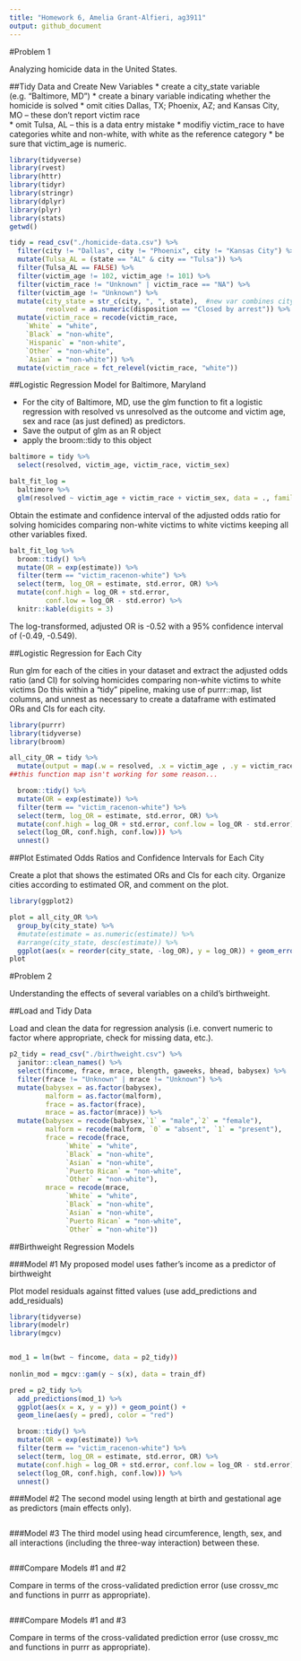 ```yaml
---
title: "Homework 6, Amelia Grant-Alfieri, ag3911"
output: github_document
---
```


#Problem 1

Analyzing homicide data in the United States. 

##Tidy Data and Create New Variables
  * create a city_state variable (e.g. “Baltimore, MD”)
  * create a binary variable indicating whether the homicide is solved
  * omit cities Dallas, TX; Phoenix, AZ; and Kansas City, MO – these don’t report victim race  
  * omit Tulsa, AL – this is a data entry mistake
  * modifiy victim_race to have categories white and non-white, with white as the reference category
  * be sure that victim_age is numeric.
```r
library(tidyverse)
library(rvest)
library(httr)
library(tidyr)
library(stringr)
library(dplyr)
library(plyr)
library(stats)
getwd()

tidy = read_csv("./homicide-data.csv") %>%
  filter(city != "Dallas", city != "Phoenix", city != "Kansas City") %>%
  mutate(Tulsa_AL = (state == "AL" & city == "Tulsa")) %>%
  filter(Tulsa_AL == FALSE) %>%
  filter(victim_age != 102, victim_age != 101) %>%
  filter(victim_race != "Unknown" | victim_race == "NA") %>%
  filter(victim_age != "Unknown") %>%
  mutate(city_state = str_c(city, ", ", state),  #new var combines city and state
         resolved = as.numeric(disposition == "Closed by arrest")) %>% #new binary var for resolved
  mutate(victim_race = recode(victim_race,
    `White` = "white",
    `Black` = "non-white",
    `Hispanic` = "non-white",
    `Other` = "non-white",
    `Asian` = "non-white")) %>%
  mutate(victim_race = fct_relevel(victim_race, "white"))
```


##Logistic Regression Model for Baltimore, Maryland

  * For the city of Baltimore, MD, use the glm function to fit a logistic regression with resolved vs  unresolved as the outcome and victim age, sex and race (as just defined) as predictors. 
  * Save the output of glm as an R object
  * apply the  broom::tidy to this object

```r
baltimore = tidy %>%
  select(resolved, victim_age, victim_race, victim_sex)

balt_fit_log = 
  baltimore %>% 
  glm(resolved ~ victim_age + victim_race + victim_sex, data = ., family = binomial())
```

Obtain the estimate and confidence interval of the adjusted odds ratio for solving homicides comparing non-white victims to white victims keeping all other variables fixed.
```r
balt_fit_log %>% 
  broom::tidy() %>% 
  mutate(OR = exp(estimate)) %>%
  filter(term == "victim_racenon-white") %>%
  select(term, log_OR = estimate, std.error, OR) %>% 
  mutate(conf.high = log_OR + std.error,  
         conf.low = log_OR - std.error) %>%
  knitr::kable(digits = 3)
```
The log-transformed, adjusted OR is -0.52 with a 95% confidence interval of (-0.49, -0.549). 


##Logistic Regression for Each City 

Run glm for each of the cities in your dataset and extract the adjusted odds ratio (and CI) for solving homicides comparing non-white victims to white victims
Do this within a “tidy” pipeline, making use of purrr::map, list columns, and  unnest as necessary to create a dataframe with estimated ORs and CIs for each city.

```r
library(purrr)
library(tidyverse)
library(broom)

all_city_OR = tidy %>%
  mutate(output = map(.w = resolved, .x = victim_age , .y = victim_race , .z = victim_sex, ~ glm(.w ~ .x + .y + .z, data = ., family = binomial())))
##this function map isn't working for some reason... 

  broom::tidy() %>%
  mutate(OR = exp(estimate)) %>%
  filter(term == "victim_racenon-white") %>%
  select(term, log_OR = estimate, std.error, OR) %>%
  mutate(conf.high = log_OR + std.error, conf.low = log_OR - std.error)
  select(log_OR, conf.high, conf.low))) %>%    
  unnest()
```

##Plot Estimated Odds Ratios and Confidence Intervals for Each City 

Create a plot that shows the estimated ORs and CIs for each city. Organize cities according to estimated OR, and comment on the plot.

```r
library(ggplot2)

plot = all_city_OR %>%
  group_by(city_state) %>%
  #mutate(estimate = as.numeric(estimate)) %>%
  #arrange(city_state, desc(estimate)) %>%
  ggplot(aes(x = reorder(city_state, -log_OR), y = log_OR)) + geom_errorbar(aes(ymin = conf.low, ymax = conf.high, width = 0.2)) + geom_point() + labs(x = "Location", y = "log-transformed Odds Ratio", title = "The Odds of Solving Homicides for Non-White compared to White Victims by City, State") + theme(axis.text.x = element_text(angle = 90))
plot


```


#Problem 2

Understanding the effects of several variables on a child’s birthweight. 

##Load and Tidy Data

Load and clean the data for regression analysis (i.e. convert numeric to factor where appropriate, check for missing data, etc.).

```r
p2_tidy = read_csv("./birthweight.csv") %>%
  janitor::clean_names() %>%
  select(fincome, frace, mrace, blength, gaweeks, bhead, babysex) %>%
  filter(frace != "Unknown" | mrace != "Unknown") %>%
  mutate(babysex = as.factor(babysex), 
         malform = as.factor(malform), 
         frace = as.factor(frace), 
         mrace = as.factor(mrace)) %>%
  mutate(babysex = recode(babysex,`1` = "male",`2` = "female"), 
         malform = recode(malform, `0` = "absent", `1` = "present"),
         frace = recode(frace,
              `White` = "white",
              `Black` = "non-white",
              `Asian` = "non-white",
              `Puerto Rican` = "non-white",
              `Other` = "non-white"),
         mrace = recode(mrace,
              `White` = "white",
              `Black` = "non-white",
              `Asian` = "non-white",
              `Puerto Rican` = "non-white",
              `Other` = "non-white"))
```

##Birthweight Regression Models

###Model #1
My proposed model uses father's income as a predictor of birthweight

Plot model residuals against fitted values (use  add_predictions and add_residuals)
```r
library(tidyverse)
library(modelr)
library(mgcv)


mod_1 = lm(bwt ~ fincome, data = p2_tidy)) 
  
nonlin_mod = mgcv::gam(y ~ s(x), data = train_df)

pred = p2_tidy %>%
  add_predictions(mod_1) %>%
  ggplot(aes(x = x, y = y)) + geom_point() + 
  geom_line(aes(y = pred), color = "red")

  broom::tidy() %>%
  mutate(OR = exp(estimate)) %>%
  filter(term == "victim_racenon-white") %>%
  select(term, log_OR = estimate, std.error, OR) %>%
  mutate(conf.high = log_OR + std.error, conf.low = log_OR - std.error)
  select(log_OR, conf.high, conf.low))) %>%    
  unnest()
```


###Model #2
The second model using length at birth and gestational age as predictors (main effects only).

```r
```


###Model #3
The third model using head circumference, length, sex, and all interactions (including the three-way interaction) between these. 

```r
```

###Compare Models #1 and #2

Compare in terms of the cross-validated prediction error (use crossv_mc and functions in purrr as appropriate).

```r
```

###Compare Models #1 and #3

Compare in terms of the cross-validated prediction error (use crossv_mc and functions in purrr as appropriate).

```r
```

